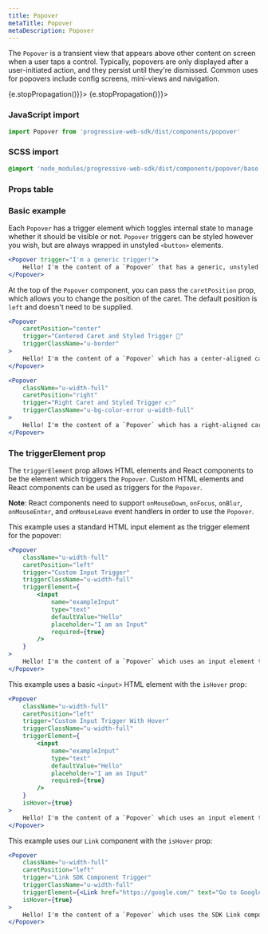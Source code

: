 ```yaml
---
title: Popover
metaTitle: Popover
metaDescription: Popover
---
```



<div class="component-intro">

The `Popover` is a transient view that appears above other content on screen when a user taps a control. Typically, popovers are only displayed after a user-initiated action, and they persist until they're dismissed. Common uses for popovers include config screens, mini-views and navigation. 

</div>

<div onClick={(e) => {e.stopPropagation()}}>
<Tabs activeIndex={0} className="devcenter">
<TabsPanel title="Code" onClick={(e) => {e.stopPropagation()}}>

### JavaScript import

```jsx
import Popover from 'progressive-web-sdk/dist/components/popover'
```

### SCSS import

```scss
@import 'node_modules/progressive-web-sdk/dist/components/popover/base';
```

### Props table

<PropsTable propMetaData={props.componentMetadata.childrenComponentProp} />

### Basic example

Each `Popover` has a trigger element which toggles internal state to manage whether it should be visible or not. `Popover` triggers can be styled however you wish, but are always wrapped in unstyled `<button>` elements.

```jsx react-live=true
<Popover trigger="I'm a generic trigger!">
    Hello! I'm the content of a `Popover` that has a generic, unstyled trigger and caret.
</Popover>
```

At the top of the `Popover` component, you can pass the `caretPosition` prop, which allows you to change the position of the caret. The default position is `left` and doesn't need to be supplied.

```jsx react-live=true
<Popover
    caretPosition="center"
    trigger="Centered Caret and Styled Trigger 🎈"
    triggerClassName="u-border"
>
    Hello! I'm the content of a `Popover` which has a center-aligned caret and a styled trigger.
</Popover>
```

```jsx react-live=true
<Popover
    className="u-width-full"
    caretPosition="right"
    trigger="Right Caret and Styled Trigger 👉"
    triggerClassName="u-bg-color-error u-width-full"
>
    Hello! I'm the content of a `Popover` which has a right-aligned caret and a styled trigger.
</Popover>
```

### The triggerElement prop

The `triggerElement` prop allows HTML elements and React components to be the element which triggers the `Popover`. Custom HTML elements and React components can be used as triggers for the `Popover`.

**Note**: React components need to support `onMouseDown`, `onFocus`, `onBlur`, `onMouseEnter`, and `onMouseLeave` event handlers in order to use the `Popover`.

This example uses a standard HTML input element as the trigger element for the popover:

```jsx react-live=true
<Popover
    className="u-width-full"
    caretPosition="left"
    trigger="Custom Input Trigger"
    triggerClassName="u-width-full"
    triggerElement={
        <input
            name="exampleInput"
            type="text"
            defaultValue="Hello"
            placeholder="I am an Input"
            required={true}
        />
    }
>
    Hello! I'm the content of a `Popover` which uses an input element trigger.
</Popover>
```

This example uses a basic `<input>` HTML element with the `isHover` prop:

```jsx react-live=true
<Popover
    className="u-width-full"
    caretPosition="left"
    trigger="Custom Input Trigger With Hover"
    triggerClassName="u-width-full"
    triggerElement={
        <input
            name="exampleInput"
            type="text"
            defaultValue="Hello"
            placeholder="I am an Input"
            required={true}
        />
    }
    isHover={true}
>
    Hello! I'm the content of a `Popover` which uses an input element trigger and Hover.
</Popover>
```

This example uses our `Link` component with the `isHover` prop:

```jsx react-live=true
<Popover
    className="u-width-full"
    caretPosition="left"
    trigger="Link SDK Component Trigger"
    triggerClassName="u-width-full"
    triggerElement={<Link href="https://google.com/" text="Go to Google" />}
    isHover={true}
>
    Hello! I'm the content of a `Popover` which uses the SDK Link component.
</Popover>
```

</TabsPanel>
</Tabs>
</div>
